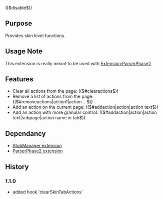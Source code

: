 (($disable$))
{{Extension
|name        = SkinTools
|status      = beta
|type        = parser
|author      = [[user:jldupont|Jean-Lou Dupont]]
|image       =
|version     = 1.1.0
|update      =
|mediawiki   = 1.10, 1.11
|download    = [http://mediawiki.googlecode.com/svn/tags/ SVN]
|readme      =
|changelog   = See SVN ($Id$)
|description = 
|parameters  =
|rights      =
|example     =
}}
== Purpose==
Provides skin level functions.

== Usage Note ==
This extension is really meant to be used with [[Extension:ParserPhase2]].

== Features ==
* Clear all actions from the page: (($#clearactions$))
* Remove a list of actions from the page: (($#removeactions|action1|action ...$))
* Add an action on the current page: (($#addaction|action|action text$))
* Add an action with more granular control: (($#addaction|action|action text|subpage|action name in tab$))

== Dependancy ==
* [[Extension:StubManager|StubManager extension]]
* [[Extension:ParserPhase2|ParserPhase2 extension]]

{{Pear|ParserExt}}

== History ==
=== 1.1.0 ===
* added hook 'clearSkinTabActions'